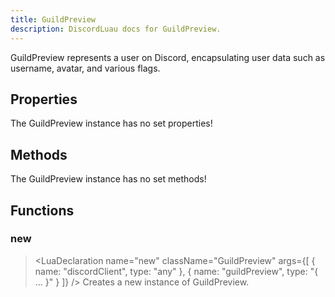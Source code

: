 ```yaml
---
title: GuildPreview
description: DiscordLuau docs for GuildPreview.
---
```

[//]: # (This file was automatically compiled through the Generator luau code under this repository)
[//]: # (if you want to edit the documentation of discord-luau, please write changes)
[//]: # (to the discord-luau repository itself, we extract the comments from discord-luau and translate)
[//]: # (them into markdown files that Nextra can interpret!)

[//]: # (----- DOCUMENT IMPORTS ----- )


[//]: # (----- DOCUMENT DESCRIPTION ----- )

GuildPreview represents a user on Discord, encapsulating user data such as username, avatar, and various flags.

[//]: # (----- DOCUMENT PROPERTIES ----- )

## Properties

The GuildPreview instance has no set properties!

[//]: # (----- DOCUMENT METHODS ----- )

## Methods

The GuildPreview instance has no set methods!

[//]: # (----- DOCUMENT FUNCTIONS ----- )

## Functions

### new

> <LuaDeclaration name="new" className="GuildPreview" args={[ { name: "discordClient", type: "any" }, { name: "guildPreview", type: "{ ... }" } ]} />
Creates a new instance of GuildPreview.

